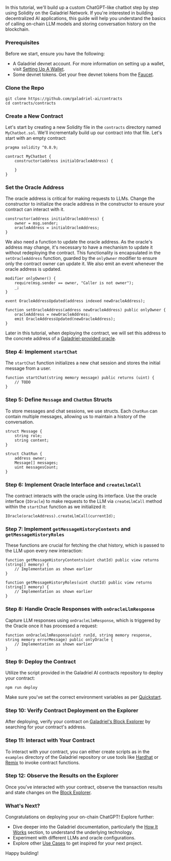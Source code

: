 
In this tutorial, we'll build up a custom ChatGPT-like chatbot step by step using Solidity on the Galadriel Network. If you're interested in building decentralized AI applications, this guide will help you understand the basics of calling on-chain LLM models and storing conversation history on the blockchain.

### Prerequisites

Before we start, ensure you have the following:

- A Galadriel devnet account. For more information on setting up a wallet, visit [Setting Up A Wallet](/setting-up-a-wallet.mdx).
- Some devnet tokens. Get your free devnet tokens from the [Faucet](/faucet.mdx).

### Clone the Repo

```
git clone https://github.com/galadriel-ai/contracts
cd contracts/contracts
```

### Create a New Contract

Let's start by creating a new Solidity file in the `contracts` directory named `MyChatbot.sol`. We'll incrementally build up our contract into that file. Let's start with an empty contract:

```solidity
pragma solidity ^0.8.9;

contract MyChatbot {
    constructor(address initialOracleAddress) {
        
    }
}
```

### Set the Oracle Address

The oracle address is critical for making requests to LLMs. Change the constructor to initialize the oracle address in the constructor to ensure your contract can interact with it.

```solidity
constructor(address initialOracleAddress) {
    owner = msg.sender;
    oracleAddress = initialOracleAddress;
}
```

We also need a function to update the oracle address. As the oracle's address may change, it's necessary to have a mechanism to update it without redeploying the contract. This functionality is encapsulated in the `setOracleAddress` function, guarded by the `onlyOwner` modifier to ensure only the contract owner can update it. We also emit an event whenever the oracle address is updated.

```solidity
modifier onlyOwner() {
    require(msg.sender == owner, "Caller is not owner");
    _;
}

event OracleAddressUpdated(address indexed newOracleAddress);

function setOracleAddress(address newOracleAddress) public onlyOwner {
    oracleAddress = newOracleAddress;
    emit OracleAddressUpdated(newOracleAddress);
}
```

Later in this tutorial, when deploying the contract, we will set this address to the concrete address of a [Galadriel-provided oracle](/oracle-address.mdx).

### Step 4: Implement `startChat`

The `startChat` function initializes a new chat session and stores the initial message from a user.

```solidity
function startChat(string memory message) public returns (uint) {
    // TODO
}
```

### Step 5: Define `Message` and `ChatRun` Structs

To store messages and chat sessions, we use structs. Each `ChatRun` can contain multiple messages, allowing us to maintain a history of the conversation.

```solidity
struct Message {
    string role;
    string content;
}

struct ChatRun {
    address owner;
    Message[] messages;
    uint messagesCount;
}
```

### Step 6: Implement Oracle Interface and `createLlmCall`

The contract interacts with the oracle using its interface. Use the oracle interface (`IOracle`) to make requests to the LLM via `createLlmCall` method within the `startChat` function as we initialized it:

```solidity
IOracle(oracleAddress).createLlmCall(currentId);
```

### Step 7: Implement `getMessageHistoryContents` and `getMessageHistoryRoles`

These functions are crucial for fetching the chat history, which is passed to the LLM upon every new interaction:

```solidity
function getMessageHistoryContents(uint chatId) public view returns (string[] memory) {
    // Implementation as shown earlier
}

function getMessageHistoryRoles(uint chatId) public view returns (string[] memory) {
    // Implementation as shown earlier
}
```

### Step 8: Handle Oracle Responses with `onOracleLlmResponse`

Capture LLM responses using `onOracleLlmResponse`, which is triggered by the Oracle once it has processed a request:

```solidity
function onOracleLlmResponse(uint runId, string memory response, string memory errorMessage) public onlyOracle {
    // Implementation as shown earlier
}
```

### Step 9: Deploy the Contract

Utilize the script provided in the Galadriel AI contracts repository to deploy your contract:

```
npm run deploy
```

Make sure you've set the correct environment variables as per [Quickstart](/quickstart.mdx).

### Step 10: Verify Contract Deployment on the Explorer

After deploying, verify your contract on [Galadriel's Block Explorer](https://explorer.galadriel.com) by searching for your contract's address.

### Step 11: Interact with Your Contract

To interact with your contract, you can either create scripts as in the `examples` directory of the Galadriel repository or use tools like [Hardhat](https://hardhat.org/) or [Remix](https://remix.ethereum.org/) to invoke contract functions.

### Step 12: Observe the Results on the Explorer

Once you've interacted with your contract, observe the transaction results and state changes on the [Block Explorer](/block-explorer.mdx).

### What's Next?

Congratulations on deploying your on-chain ChatGPT! Explore further:

- Dive deeper into the Galadriel documentation, particularly the [How It Works](/how-it-works.mdx) section, to understand the underlying technology.
- Experiment with different LLMs and oracle configurations.
- Explore other [Use Cases](/use-cases.mdx) to get inspired for your next project.

Happy building!